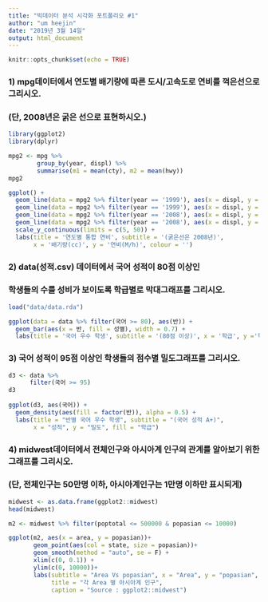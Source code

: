 ```yaml
---
title: "빅데이터 분석 시각화 포트폴리오 #1"
author: "um heejin"
date: "2019년 3월 14일"
output: html_document
---
```


```r
knitr::opts_chunk$set(echo = TRUE)
```

### 1) mpg데이터에서 연도별 배기량에 따른 도시/고속도로 연비를 꺽은선으로 그리시오.
### (단, 2008년은 굵은 선으로 표현하시오.)

```r
library(ggplot2)
library(dplyr)

mpg2 <- mpg %>% 
        group_by(year, displ) %>%
        summarise(m1 = mean(cty), m2 = mean(hwy))
mpg2 

ggplot() +
  geom_line(data = mpg2 %>% filter(year == '1999'), aes(x = displ, y = m1, color = '1999 cty')) +
  geom_line(data = mpg2 %>% filter(year == '1999'), aes(x = displ, y = m2, color = '1999 hwy')) +
  geom_line(data = mpg2 %>% filter(year == '2008'), aes(x = displ, y = m1, color = '2008 cty'), size = 2) +
  geom_line(data = mpg2 %>% filter(year == '2008'), aes(x = displ, y = m2, color = '2008 hwy'), size = 2) +
  scale_y_continuous(limits = c(5, 50)) +
  labs(title = '연도별 통합 연비', subtitle = '(굵은선은 2008년)', 
       x = '배기량(cc)', y = '연비(M/h)', colour = '')
```

### 2) data(성적.csv) 데이터에서 국어 성적이 80점 이상인 
### 학생들의 수를 성비가 보이도록 학급별로 막대그래프를 그리시오.

```r
load("data/data.rda")

ggplot(data = data %>% filter(국어 >= 80), aes(반)) +
  geom_bar(aes(x = 반, fill = 성별), width = 0.7) +
  labs(title = '국어 우수 학생', subtitle = '(80점 이상)', x = '학급', y ='학생수', fill = '성별')
```

### 3) 국어 성적이 95점 이상인 학생들의 점수별 밀도그래프를 그리시오.

```r
d3 <- data %>%
      filter(국어 >= 95)
d3
      
ggplot(d3, aes(국어)) +
  geom_density(aes(fill = factor(반)), alpha = 0.5) +
  labs(title = "반별 국어 우수 학생", subtitle = "(국어 성적 A+)", 
       x = "성적", y = "밀도", fill = "학급")
```
       
### 4) midwest데이터에서 전체인구와 아시아계 인구의 관계를 알아보기 위한 그래프를 그리시오.
### (단, 전체인구는 50만명 이하, 아시아계인구는 1만명 이하만 표시되게)

```r
midwest <- as.data.frame(ggplot2::midwest)
head(midwest)

m2 <- midwest %>% filter(poptotal <= 500000 & popasian <= 10000)

ggplot(m2, aes(x = area, y = popasian))+
       geom_point(aes(col = state, size = popasian))+
       geom_smooth(method = "auto", se = F) + 
       xlim(c(0, 0.1)) +
       ylim(c(0, 10000))+
       labs(subtitle = "Area Vs popasian", x = "Area", y = "popasian",
            title = "각 Area 별 아시아계 인구",
            caption = "Source : ggplot2::midwest") 
```
